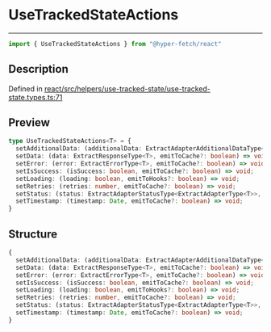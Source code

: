 

# UseTrackedStateActions

<div class="api-docs__separator" data-reactroot="">

---

</div><div class="api-docs__import" data-reactroot="">

```ts
import { UseTrackedStateActions } from "@hyper-fetch/react"
```

</div><div class="api-docs__section">

## Description

</div><div class="api-docs__description"><span class="api-docs__do-not-parse">



</span></div><p class="api-docs__definition">

Defined in [react/src/helpers/use-tracked-state/use-tracked-state.types.ts:71](https://github.com/BetterTyped/hyper-fetch/blob/c44d728f/packages/react/src/helpers/use-tracked-state/use-tracked-state.types.ts#L71)

</p><div class="api-docs__section">

## Preview

</div><div class="api-docs__preview type">

```ts
type UseTrackedStateActions<T> = {
  setAdditionalData: (additionalData: ExtractAdapterAdditionalDataType<ExtractAdapterType<T>>, emitToCache?: boolean) => void; 
  setData: (data: ExtractResponseType<T>, emitToCache?: boolean) => void; 
  setError: (error: ExtractErrorType<T>, emitToCache?: boolean) => void; 
  setIsSuccess: (isSuccess: boolean, emitToCache?: boolean) => void; 
  setLoading: (loading: boolean, emitToHooks?: boolean) => void; 
  setRetries: (retries: number, emitToCache?: boolean) => void; 
  setStatus: (status: ExtractAdapterStatusType<ExtractAdapterType<T>>, emitToCache?: boolean) => void; 
  setTimestamp: (timestamp: Date, emitToCache?: boolean) => void; 
}
```

</div><div class="api-docs__section">

## Structure

</div><div class="api-docs__returns">

```ts
{
  setAdditionalData: (additionalData: ExtractAdapterAdditionalDataType<ExtractAdapterType<T>>, emitToCache?: boolean) => void;
  setData: (data: ExtractResponseType<T>, emitToCache?: boolean) => void;
  setError: (error: ExtractErrorType<T>, emitToCache?: boolean) => void;
  setIsSuccess: (isSuccess: boolean, emitToCache?: boolean) => void;
  setLoading: (loading: boolean, emitToHooks?: boolean) => void;
  setRetries: (retries: number, emitToCache?: boolean) => void;
  setStatus: (status: ExtractAdapterStatusType<ExtractAdapterType<T>>, emitToCache?: boolean) => void;
  setTimestamp: (timestamp: Date, emitToCache?: boolean) => void;
}
```

</div>